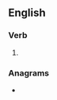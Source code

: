 ==English==

===Verb===
{{head|en|verb form}}

# {{present participle of|en|besot|nocat=1}}

===Anagrams===
* {{anagrams|en|a=beginostt|obtesting}}